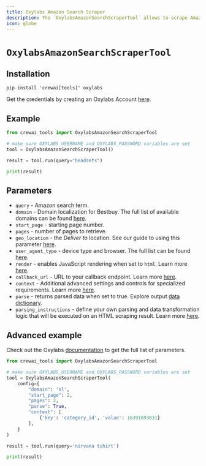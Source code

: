 ```yaml
---
title: Oxylabs Amazon Search Scraper
description: The `OxylabsAmazonSearchScraperTool` allows to scrape Amazon search results. It supports output parsing, rendered scraping, callback urls, pagination as well as different geolocation, domains, and user agent types.
icon: globe
---
```


# `OxylabsAmazonSearchScraperTool`


## Installation

```shell
pip install 'crewai[tools]' oxylabs
```

Get the credentials by creating an Oxylabs Account [here](https://oxylabs.io).

## Example

```python
from crewai_tools import OxylabsAmazonSearchScraperTool

# make sure OXYLABS_USERNAME and OXYLABS_PASSWORD variables are set
tool = OxylabsAmazonSearchScraperTool()

result = tool.run(query="headsets")

print(result)
```

## Parameters

- `query` - Amazon search term.
- `domain` - Domain localization for Bestbuy. The full list of available domains can be found [here](https://developers.oxylabs.io/scraper-apis/web-scraper-api/features/localization/domain-locale-results-language#domain).
- `start_page` - starting page number.
- `pages` - number of pages to retrieve.
- `geo_location` - the _Deliver to_ location. See our guide to using this parameter [here](https://developers.oxylabs.io/scraper-apis/web-scraper-api/features/localization/e-commerce-localization).
- `user_agent_type` - device type and browser. The full list can be found [here](https://developers.oxylabs.io/scraper-apis/web-scraper-api/features/http-context-and-job-management/user-agent-type).
- `render` - enables JavaScript rendering when set to `html`. Learn more [here](https://developers.oxylabs.io/scraper-apis/web-scraper-api/features/js-rendering-and-browser-control/javascript-rendering).
- `callback_url` - URL to your callback endpoint. Learn more [here](https://developers.oxylabs.io/scraper-apis/web-scraper-api/integration-methods/push-pull#callback).
- `context` - Additional advanced settings and controls for specialized requirements. Learn more [here](https://developers.oxylabs.io/scraping-solutions/web-scraper-api/targets/amazon/search#other).
- `parse` - returns parsed data when set to true. Explore output [data dictionary](https://developers.oxylabs.io/scraper-apis/web-scraper-api/targets/amazon/search#output-data-dictionary).
- `parsing_instructions` - define your own parsing and data transformation logic that will be executed on an HTML scraping result. Learn more [here](https://developers.oxylabs.io/scraper-apis/web-scraper-api/features/result-processing-and-storage/custom-parser/parsing-instruction-examples).

## Advanced example

Check out the Oxylabs [documentation](https://developers.oxylabs.io/scraper-apis/web-scraper-api/targets/amazon/search) to get the full list of parameters.

```python
from crewai_tools import OxylabsAmazonSearchScraperTool

# make sure OXYLABS_USERNAME and OXYLABS_PASSWORD variables are set
tool = OxylabsAmazonSearchScraperTool(
    config={
        "domain": 'nl',
        "start_page": 2,
        "pages": 2,
        "parse": True,
        "context": [
            {'key': 'category_id', 'value': 16391693031}
        ],
    }
)

result = tool.run(query='nirvana tshirt')

print(result)
```
